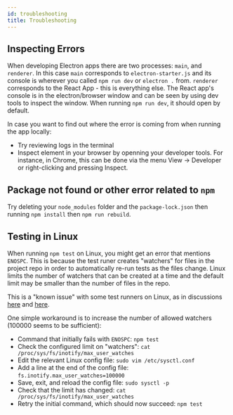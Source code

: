 ---
id: troubleshooting
title: Troubleshooting
---

## Inspecting Errors

When developing Electron apps there are two processes: `main`, and `renderer`. In this case `main` corresponds to `electron-starter.js` and its console is wherever you called `npm run dev` or `electron .` from. `renderer` corresponds to the React App - this is everything else. The React app's console is in the electron/browser window and can be seen by using dev tools to inspect the window. When running `npm run dev`, it should open by default.


In case you want to find out where the error is coming from when running the app locally:

- Try reviewing logs in the terminal
- Inspect element in your browser by openning your developer tools. For instance, in Chrome, this can be done via the menu View -> Developer or right-clicking and pressing Inspect.


## Package not found or other error related to `npm`

Try deleting your `node_modules` folder and the `package-lock.json` then running `npm install` then `npm run rebuild`.

## Testing in Linux

When running `npm test` on Linux, you might get an error that mentions `ENOSPC`. This is because the test runer creates "watchers" for files in the project repo in order to automatically re-run tests as the files change. Linux limits the number of watchers that can be created at a time and the default limit may be smaller than the number of files in the repo.

This is a "known issue" with some test runners on Linux, as in discussions [here](https://stackoverflow.com/questions/55763428/react-native-error-enospc-system-limit-for-number-of-file-watchers-reached) and [here](https://stackoverflow.com/questions/62206460/jest-watch-error-enospc-system-limit-for-number-of-file-watchers-reached).

One simple workaround is to increase the number of allowed watchers (100000 seems to be sufficient):

- Command that initially fails with `ENOSPC`: `npm test`
- Check the configured limit on "watchers": `cat /proc/sys/fs/inotify/max_user_watches`
- Edit the relevant Linux config file: `sudo vim /etc/sysctl.conf`
- Add a line at the end of the config file: `fs.inotify.max_user_watches=100000`
- Save, exit, and reload the config file: `sudo sysctl -p`
- Check that the limit has changed: `cat /proc/sys/fs/inotify/max_user_watches`
- Retry the initial command, which should now succeed: `npm test`
